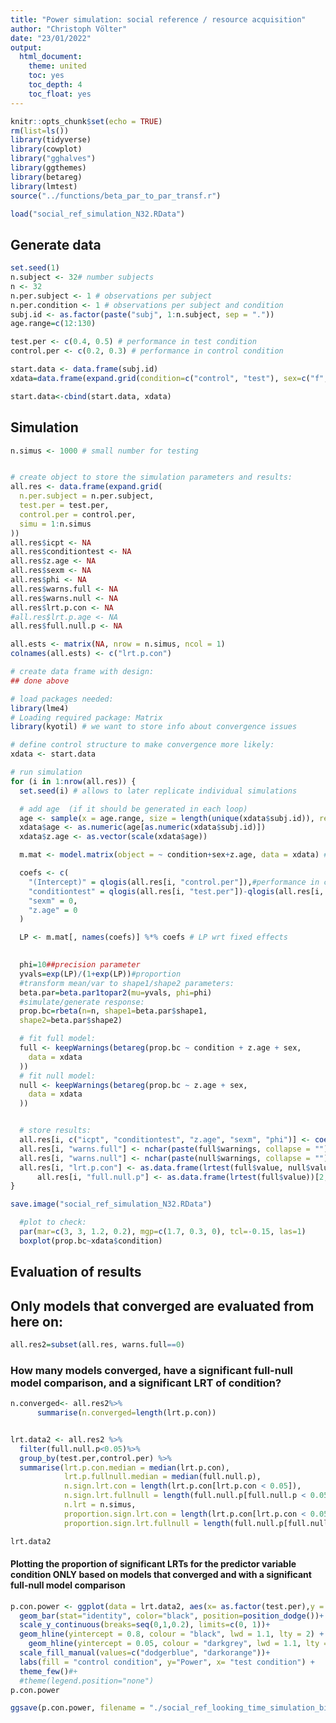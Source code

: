 ```yaml
---
title: "Power simulation: social reference / resource acquisition"
author: "Christoph Völter"
date: "23/01/2022"
output: 
  html_document:
    theme: united
    toc: yes
    toc_depth: 4
    toc_float: yes
---
```


```r
knitr::opts_chunk$set(echo = TRUE)
rm(list=ls())
library(tidyverse)
library(cowplot)
library("gghalves")
library(ggthemes)
library(betareg)
library(lmtest)
source("../functions/beta_par_to_par_transf.r")

load("social_ref_simulation_N32.RData")

```

## Generate data

```r

set.seed(1)
n.subject <- 32# number subjects
n <- 32
n.per.subject <- 1 # observations per subject
n.per.condition <- 1 # observations per subject and condition
subj.id <- as.factor(paste("subj", 1:n.subject, sep = "."))
age.range=c(12:130)

test.per <- c(0.4, 0.5) # performance in test condition
control.per <- c(0.2, 0.3) # performance in control condition

start.data <- data.frame(subj.id)
xdata=data.frame(expand.grid(condition=c("control", "test"), sex=c("f", "m")))

start.data<-cbind(start.data, xdata)
```


## Simulation

```r
n.simus <- 1000 # small number for testing


# create object to store the simulation parameters and results:
all.res <- data.frame(expand.grid(
  n.per.subject = n.per.subject, 
  test.per = test.per,
  control.per = control.per,
  simu = 1:n.simus
))
all.res$icpt <- NA
all.res$conditiontest <- NA
all.res$z.age <- NA
all.res$sexm <- NA
all.res$phi <- NA
all.res$warns.full <- NA
all.res$warns.null <- NA
all.res$lrt.p.con <- NA
#all.res$lrt.p.age <- NA
all.res$full.null.p <- NA

all.ests <- matrix(NA, nrow = n.simus, ncol = 1)
colnames(all.ests) <- c("lrt.p.con")

# create data frame with design:
## done above

# load packages needed:
library(lme4)
# Loading required package: Matrix
library(kyotil) # we want to store info about convergence issues

# define control structure to make convergence more likely:
xdata <- start.data

# run simulation
for (i in 1:nrow(all.res)) {
  set.seed(i) # allows to later replicate individual simulations

  # add age  (if it should be generated in each loop)
  age <- sample(x = age.range, size = length(unique(xdata$subj.id)), replace = T)
  xdata$age <- as.numeric(age[as.numeric(xdata$subj.id)])
  xdata$z.age <- as.vector(scale(xdata$age))

  m.mat <- model.matrix(object = ~ condition+sex+z.age, data = xdata) # create model martix

  coefs <- c(
    "(Intercept)" = qlogis(all.res[i, "control.per"]),#performance in control condition
    "conditiontest" = qlogis(all.res[i, "test.per"])-qlogis(all.res[i, "control.per"]),#performance in test condition
    "sexm" = 0,
    "z.age" = 0
  )

  LP <- m.mat[, names(coefs)] %*% coefs # LP wrt fixed effects

  
  phi=10##precision parameter
  yvals=exp(LP)/(1+exp(LP))#proportion
  #transform mean/var to shape1/shape2 parameters:
  beta.par=beta.par1topar2(mu=yvals, phi=phi)
  #simulate/generate response:
  prop.bc=rbeta(n=n, shape1=beta.par$shape1,
  shape2=beta.par$shape2)

  # fit full model:
  full <- keepWarnings(betareg(prop.bc ~ condition + z.age + sex,
    data = xdata
  ))
  # fit null model:
  null <- keepWarnings(betareg(prop.bc ~ z.age + sex,
    data = xdata
  ))


  # store results:
  all.res[i, c("icpt", "conditiontest", "z.age", "sexm", "phi")] <- coef(full$value)
  all.res[i, "warns.full"] <- nchar(paste(full$warnings, collapse = ""))
  all.res[i, "warns.null"] <- nchar(paste(null$warnings, collapse = ""))
  all.res[i, "lrt.p.con"] <- as.data.frame(lrtest(full$value, null$value))[2, "Pr(>Chisq)"]
      all.res[i, "full.null.p"] <- as.data.frame(lrtest(full$value))[2, "Pr(>Chisq)"]
}

save.image("social_ref_simulation_N32.RData")
```

```r
  #plot to check:
  par(mar=c(3, 3, 1.2, 0.2), mgp=c(1.7, 0.3, 0), tcl=-0.15, las=1)
  boxplot(prop.bc~xdata$condition)
```

## Evaluation of results 

## Only models that converged are evaluated from here on:  

```r
all.res2=subset(all.res, warns.full==0)
```


### How many models converged, have a significant full-null model comparison, and a significant LRT of condition?  
```r
n.converged<- all.res2%>%
      summarise(n.converged=length(lrt.p.con))


lrt.data2 <- all.res2 %>%
  filter(full.null.p<0.05)%>%
  group_by(test.per,control.per) %>%
  summarise(lrt.p.con.median = median(lrt.p.con), 
            lrt.p.fullnull.median = median(full.null.p),
            n.sign.lrt.con = length(lrt.p.con[lrt.p.con < 0.05]),
            n.sign.lrt.fullnull = length(full.null.p[full.null.p < 0.05]),
            n.lrt = n.simus,
            proportion.sign.lrt.con = length(lrt.p.con[lrt.p.con < 0.05]) / n.simus,
            proportion.sign.lrt.fullnull = length(full.null.p[full.null.p < 0.05]) / n.simus)

lrt.data2
```
#### Plotting the proportion of significant LRTs for the predictor variable condition ONLY based on models that converged and with a significant full-null model comparison

```r
p.con.power <- ggplot(data = lrt.data2, aes(x= as.factor(test.per),y = proportion.sign.lrt.con, fill=as.factor(control.per))) +
  geom_bar(stat="identity", color="black", position=position_dodge())+
  scale_y_continuous(breaks=seq(0,1,0.2), limits=c(0, 1))+
  geom_hline(yintercept = 0.8, colour = "black", lwd = 1.1, lty = 2) +
    geom_hline(yintercept = 0.05, colour = "darkgrey", lwd = 1.1, lty = 4) +
  scale_fill_manual(values=c("dodgerblue", "darkorange"))+
  labs(fill = "control condition", y="Power", x= "test condition") +
  theme_few()#+
  #theme(legend.position="none")
p.con.power

ggsave(p.con.power, filename = "./social_ref_looking_time_simulation_binomial_glm.png", scale = 0.8, height = 5, width = 7)
```